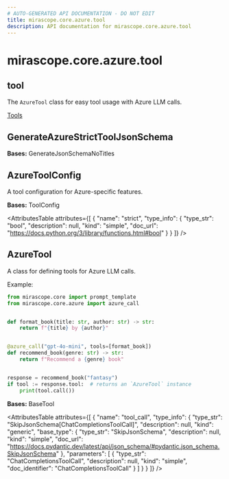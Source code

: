 ```yaml
---
# AUTO-GENERATED API DOCUMENTATION - DO NOT EDIT
title: mirascope.core.azure.tool
description: API documentation for mirascope.core.azure.tool
---
```


# mirascope.core.azure.tool

## <ApiType type="Module" module="mirascope.core.azure.tool" path="core/azure/tool" symbolName="tool" /> tool

The `AzureTool` class for easy tool usage with Azure LLM calls.

<Info title="Usage">

[Tools](/docs/mirascope/learn/tools)

</Info>

## <ApiType type="Class" module="mirascope.core.azure.tool" path="core/azure/tool" symbolName="GenerateAzureStrictToolJsonSchema" /> GenerateAzureStrictToolJsonSchema

**Bases:** GenerateJsonSchemaNoTitles


## <ApiType type="Class" module="mirascope.core.azure.tool" path="core/azure/tool" symbolName="AzureToolConfig" /> AzureToolConfig

A tool configuration for Azure-specific features.

**Bases:** ToolConfig

<AttributesTable
  attributes={[
  {
    "name": "strict",
    "type_info": {
      "type_str": "bool",
      "description": null,
      "kind": "simple",
      "doc_url": "https://docs.python.org/3/library/functions.html#bool"
    }
  }
]}
/>


## <ApiType type="Class" module="mirascope.core.azure.tool" path="core/azure/tool" symbolName="AzureTool" /> AzureTool

A class for defining tools for Azure LLM calls.

Example:

```python
from mirascope.core import prompt_template
from mirascope.core.azure import azure_call


def format_book(title: str, author: str) -> str:
    return f"{title} by {author}"


@azure_call("gpt-4o-mini", tools=[format_book])
def recommend_book(genre: str) -> str:
    return f"Recommend a {genre} book"


response = recommend_book("fantasy")
if tool := response.tool:  # returns an `AzureTool` instance
    print(tool.call())
```

**Bases:** BaseTool

<AttributesTable
  attributes={[
  {
    "name": "tool_call",
    "type_info": {
      "type_str": "SkipJsonSchema[ChatCompletionsToolCall]",
      "description": null,
      "kind": "generic",
      "base_type": {
        "type_str": "SkipJsonSchema",
        "description": null,
        "kind": "simple",
        "doc_url": "https://docs.pydantic.dev/latest/api/json_schema/#pydantic.json_schema.SkipJsonSchema"
      },
      "parameters": [
        {
          "type_str": "ChatCompletionsToolCall",
          "description": null,
          "kind": "simple",
          "doc_identifier": "ChatCompletionsToolCall"
        }
      ]
    }
  }
]}
/>



